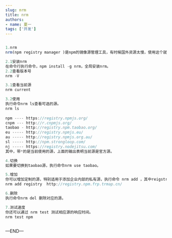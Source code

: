 ```yaml
---
slug: nrm
title: nrm
authors:
- name: 夏一
tags: ['开发']
---
```


```jsx

1.nrm
nrm(npm registry manager )是npm的镜像源管理工具，有时候国外资源太慢，使用这个就可以快速地在 npm 源间切换

2.1安装nrm
在命令行执行命令，npm install -g nrm，全局安装nrm。
2.2查看版本号
nrm -V

3.1查看当前源
nrm current

3.2使用
执行命令nrm ls查看可选的源。
nrm ls
                                                                                                                                   
npm ---- https://registry.npmjs.org/
cnpm --- http://r.cnpmjs.org/
taobao - http://registry.npm.taobao.org/
eu ----- http://registry.npmjs.eu/
au ----- http://registry.npmjs.org.au/
sl ----- http://npm.strongloop.com/
nj ----- https://registry.nodejitsu.com/
其中，带*的是当前使用的源，上面的输出表明当前源是官方源。

4.切换
如果要切换到taobao源，执行命令nrm use taobao。

5.增加
你可以增加定制的源，特别适用于添加企业内部的私有源，执行命令 nrm add ，其中reigstry为源名，url为源的路径。
nrm add registry  http://registry.npm.frp.trmap.cn/

6.删除
执行命令nrm del 删除对应的源。

7.测试速度
你还可以通过 nrm test 测试相应源的响应时间。
nrm test npm  



```



—END—
